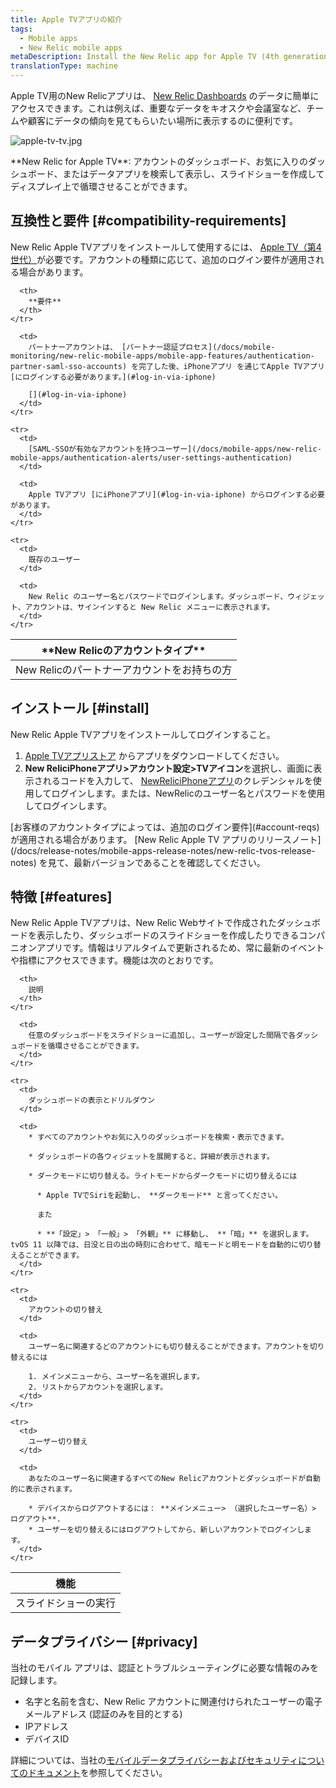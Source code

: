 ```yaml
---
title: Apple TVアプリの紹介
tags:
  - Mobile apps
  - New Relic mobile apps
metaDescription: Install the New Relic app for Apple TV (4th generation) to display your data on your kiosks or in your conference rooms.
translationType: machine
---
```



Apple TV用のNew Relicアプリは、 [New Relic Dashboards](/docs/query-your-data/explore-query-data/dashboards/introduction-dashboards) のデータに簡単にアクセスできます。これは例えば、重要なデータをキオスクや会議室など、チームや顧客にデータの傾向を見てもらいたい場所に表示するのに便利です。

<img
  title="apple-tv-tv.jpg"
  alt="apple-tv-tv.jpg"
  src={mobileappsAppleTVDashboard}
/>

<figcaption>
  **New Relic for Apple TV**: アカウントのダッシュボード、お気に入りのダッシュボード、またはデータアプリを検索して表示し、スライドショーを作成してディスプレイ上で循環させることができます。
</figcaption>

## 互換性と要件 [#compatibility-requirements]

New Relic Apple TVアプリをインストールして使用するには、 [Apple TV（第4世代）](https://www.apple.com/apple-tv-4k/)が必要です。アカウントの種類に応じて、追加のログイン要件が適用される場合があります。

<table id="account-reqs">
  <thead>
    <tr>
      <th width={300}>
        **New Relicのアカウントタイプ**
      </th>

      <th>
        **要件**
      </th>
    </tr>
  </thead>

  <tbody>
    <tr>
      <td>
        New Relicのパートナーアカウントをお持ちの方
      </td>

      <td>
        パートナーアカウントは、 [パートナー認証プロセス](/docs/mobile-monitoring/new-relic-mobile-apps/mobile-app-features/authentication-partner-saml-sso-accounts) を完了した後、iPhoneアプリ を通じてApple TVアプリ [にログインする必要があります。](#log-in-via-iphone)

        [](#log-in-via-iphone)
      </td>
    </tr>

    <tr>
      <td>
        [SAML-SSOが有効なアカウントを持つユーザー](/docs/mobile-apps/new-relic-mobile-apps/authentication-alerts/user-settings-authentication)
      </td>

      <td>
        Apple TVアプリ [にiPhoneアプリ](#log-in-via-iphone) からログインする必要があります。
      </td>
    </tr>

    <tr>
      <td>
        既存のユーザー
      </td>

      <td>
        New Relic のユーザー名とパスワードでログインします。ダッシュボード、ウィジェット、アカウントは、サインインすると New Relic メニューに表示されます。
      </td>
    </tr>
  </tbody>
</table>

## インストール [#install]

New Relic Apple TVアプリをインストールしてログインすること。

1. [Apple TVアプリストア](https://support.apple.com/guide/tv/find-apps-atvb5a7dd799/tvos) からアプリをダウンロードしてください。
2. **New ReliciPhoneアプリ>アカウント設定>TVアイコン**を選択し、画面に表示されるコードを入力して、 [NewReliciPhoneアプリ](/docs/mobile-apps/new-relic-mobile-apps/ios-app/introduction-ios-mobile-app)のクレデンシャルを使用してログインします。または、NewRelicのユーザー名とパスワードを使用してログインします。

<Callout variant="important">
  [お客様のアカウントタイプによっては、追加のログイン要件](#account-reqs) が適用される場合があります。 [New Relic Apple TV アプリのリリースノート](/docs/release-notes/mobile-apps-release-notes/new-relic-tvos-release-notes) を見て、最新バージョンであることを確認してください。
</Callout>

## 特徴 [#features]

New Relic Apple TVアプリは、New Relic Webサイトで作成されたダッシュボードを表示したり、ダッシュボードのスライドショーを作成したりできるコンパニオンアプリです。情報はリアルタイムで更新されるため、常に最新のイベントや指標にアクセスできます。機能は次のとおりです。

<table>
  <thead>
    <tr>
      <th width={200}>
        機能
      </th>

      <th>
        説明
      </th>
    </tr>
  </thead>

  <tbody>
    <tr>
      <td>
        スライドショーの実行
      </td>

      <td>
        任意のダッシュボードをスライドショーに追加し、ユーザーが設定した間隔で各ダッシュボードを循環させることができます。
      </td>
    </tr>

    <tr>
      <td>
        ダッシュボードの表示とドリルダウン
      </td>

      <td>
        * すべてのアカウントやお気に入りのダッシュボードを検索・表示できます。

        * ダッシュボードの各ウィジェットを展開すると、詳細が表示されます。

        * ダークモードに切り替える。ライトモードからダークモードに切り替えるには

          * Apple TVでSiriを起動し、 **ダークモード** と言ってください。

          また

          * **「設定」> 「一般」> 「外観」** に移動し、 **「暗」** を選択します。 tvOS 11 以降では、日没と日の出の時刻に合わせて、暗モードと明モードを自動的に切り替えることができます。
      </td>
    </tr>

    <tr>
      <td>
        アカウントの切り替え
      </td>

      <td>
        ユーザー名に関連するどのアカウントにも切り替えることができます。アカウントを切り替えるには

        1. メインメニューから、ユーザー名を選択します。
        2. リストからアカウントを選択します。
      </td>
    </tr>

    <tr>
      <td>
        ユーザー切り替え
      </td>

      <td>
        あなたのユーザー名に関連するすべてのNew Relicアカウントとダッシュボードが自動的に表示されます。

        * デバイスからログアウトするには： **メインメニュー> （選択したユーザー名）> ログアウト**.
        * ユーザーを切り替えるにはログアウトしてから、新しいアカウントでログインします。
      </td>
    </tr>
  </tbody>
</table>

## データプライバシー [#privacy]

当社のモバイル アプリは、認証とトラブルシューティングに必要な情報のみを記録します。

* 名字と名前を含む、New Relic アカウントに関連付けられたユーザーの電子メールアドレス (認証のみを目的とする)
* IPアドレス
* デバイスID

詳細については、当社の[モバイルデータプライバシーおよびセキュリティについてのドキュメント](/docs/mobile-monitoring/new-relic-mobile/get-started/security-mobile-apps)を参照してください。
